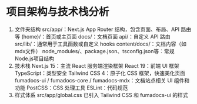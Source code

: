 # 项目架构与技术栈分析
1. 文件夹结构
src/app/：Next.js App Router 结构，包含页面、布局、API 路由等
(home)/：首页或主页面
docs/：文档页面
api/：自定义 API 路由
src/lib/：通常用于工具函数或自定义 hooks
content/docs/：文档内容（如mdx文件）
node_modules/、package.json、tsconfig.json等：常规Node.js项目结构
2. 技术栈
Next.js 15：主流 React 服务端渲染框架
React 19：前端 UI 框架
TypeScript：类型安全
Tailwind CSS 4：原子化 CSS 框架，快速美化页面
fumadocs-ui / fumadocs-core / fumadocs-mdx：文档站点相关 UI 组件和功能
PostCSS：CSS 处理工具
ESLint：代码规范
3. 样式体系
src/app/global.css 已引入 Tailwind CSS 和 fumadocs-ui 的样式
